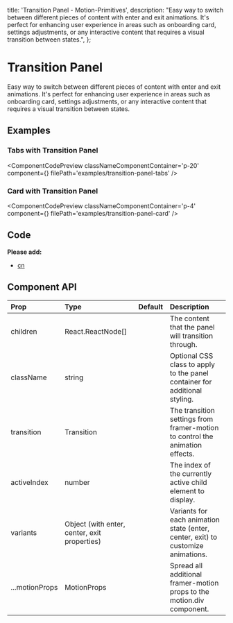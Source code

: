  title: 'Transition Panel - Motion-Primitives',
  description:
    "Easy way to switch between different pieces of content with enter and exit animations. It's perfect for enhancing user experience in areas such as onboarding card, settings adjustments, or any interactive content that requires a visual transition between states.",
};


# Transition Panel

Easy way to switch between different pieces of content with enter and exit animations. It's perfect for enhancing user experience in areas such as onboarding card, settings adjustments, or any interactive content that requires a visual transition between states.

## Examples

### Tabs with Transition Panel

<ComponentCodePreview
  classNameComponentContainer='p-20'
  component={<TabsTransitionPanel />}
  filePath='examples/transition-panel-tabs'
/>

### Card with Transition Panel

<ComponentCodePreview
  classNameComponentContainer='p-4'
  component={<TransitionPanelCard />}
  filePath='examples/transition-panel-card'
/>

## Code

<CodeBlock filePath='components/core/transition-panel.tsx' />

**Please add:**

- [cn](https://github.com/ibelick/motion-primitives/blob/main/lib/utils.ts)

## Component API

| Prop           | Type                                         | Default | Description                                                                      |
| :------------- | :------------------------------------------- | :------ | :------------------------------------------------------------------------------- |
| children       | React.ReactNode[]                            |         | The content that the panel will transition through.                              |
| className      | string                                       |         | Optional CSS class to apply to the panel container for additional styling.       |
| transition     | Transition                                   |         | The transition settings from framer-motion to control the animation effects.     |
| activeIndex    | number                                       |         | The index of the currently active child element to display.                      |
| variants       | Object (with enter, center, exit properties) |         | Variants for each animation state (enter, center, exit) to customize animations. |
| ...motionProps | MotionProps                                  |         | Spread all additional framer-motion props to the motion.div component.           |

